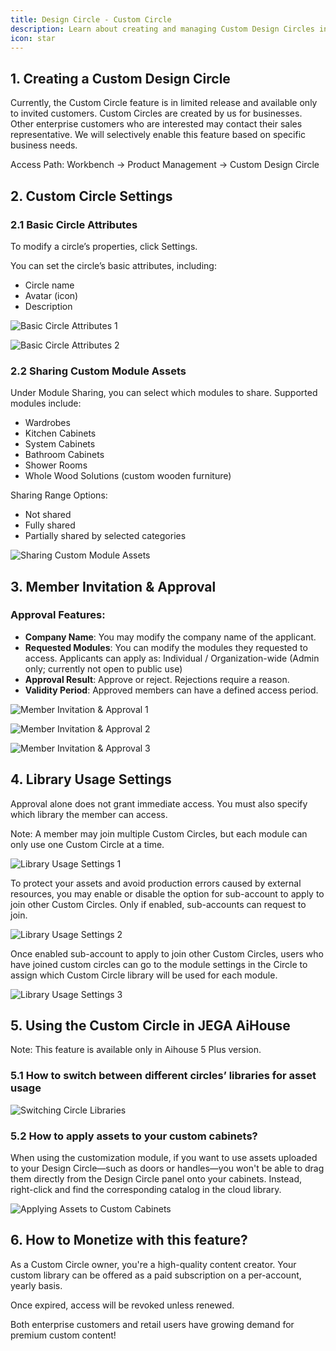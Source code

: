 ```yaml
---
title: Design Circle - Custom Circle
description: Learn about creating and managing Custom Design Circles in AiHouse, including settings, asset sharing, member invitations, and monetization.
icon: star
---
```


## 1. Creating a Custom Design Circle

Currently, the Custom Circle feature is in limited release and available only to invited customers. Custom Circles are created by us for businesses. Other enterprise customers who are interested may contact their sales representative. We will selectively enable this feature based on specific business needs.

Access Path: Workbench → Product Management → Custom Design Circle

## 2. Custom Circle Settings

### 2.1 Basic Circle Attributes

To modify a circle’s properties, click Settings.

You can set the circle’s basic attributes, including:

-   Circle name
-   Avatar (icon)
-   Description

![Basic Circle Attributes 1](https://ai-study1.3vjia.com/aihouse-web/36b5253b-9c30-4815-ad6f-95e8d753aa67.png)

![Basic Circle Attributes 2](https://ai-study1.3vjia.com/aihouse-web/e7d50f17-daa6-421a-94df-3213d17d3349.png)

### 2.2 Sharing Custom Module Assets

Under Module Sharing, you can select which modules to share. Supported modules include:

-   Wardrobes
-   Kitchen Cabinets
-   System Cabinets
-   Bathroom Cabinets
-   Shower Rooms
-   Whole Wood Solutions (custom wooden furniture)

Sharing Range Options:

-   Not shared
-   Fully shared
-   Partially shared by selected categories

![Sharing Custom Module Assets](https://ai-study1.3vjia.com/aihouse-web/309db7bf-c8ec-46da-b919-c7f6ac8d0cfd.png)

## 3. Member Invitation & Approval

### Approval Features:

-   **Company Name**: You may modify the company name of the applicant.
-   **Requested Modules**: You can modify the modules they requested to access. Applicants can apply as: Individual / Organization-wide (Admin only; currently not open to public use)
-   **Approval Result**: Approve or reject. Rejections require a reason.
-   **Validity Period**: Approved members can have a defined access period.

![Member Invitation & Approval 1](https://ai-study1.3vjia.com/aihouse-web/0791a769-77fe-4e04-ab5b-6ef9d0020885.png)

![Member Invitation & Approval 2](https://ai-study1.3vjia.com/aihouse-web/67483a4e-b33a-4fe1-b4e6-80af9e330016.png)

![Member Invitation & Approval 3](https://ai-study1.3vjia.com/aihouse-web/d1993c3c-ce4a-4a13-b59c-8d7b438b031c.png)

## 4. Library Usage Settings

Approval alone does not grant immediate access. You must also specify which library the member can access.

Note: A member may join multiple Custom Circles, but each module can only use one Custom Circle at a time.

![Library Usage Settings 1](https://ai-study1.3vjia.com/aihouse-web/91ef7a4b-3b1c-4f13-9944-99c547b8f365.png)

To protect your assets and avoid production errors caused by external resources, you may enable or disable the option for sub-account to apply to join other Custom Circles. Only if enabled, sub-accounts can request to join.

![Library Usage Settings 2](https://ai-study1.3vjia.com/aihouse-web/53ec454c-44de-48b4-b648-e1a93655030d.png)

Once enabled sub-account to apply to join other Custom Circles, users who have joined custom circles can go to the module settings in the Circle to assign which Custom Circle library will be used for each module.

![Library Usage Settings 3](https://ai-study1.3vjia.com/aihouse-web/ec354c47-d5d6-4818-a3a3-b2e1d91640fa.png)

## 5. Using the Custom Circle in JEGA AiHouse

Note: This feature is available only in Aihouse 5 Plus version.

### 5.1 How to switch between different circles’ libraries for asset usage

![Switching Circle Libraries](https://ai-study1.3vjia.com/aihouse-web/d32f591f-ee66-43a3-9ebc-ca28bc5caa3a.png)

### 5.2 How to apply assets to your custom cabinets?

When using the customization module, if you want to use assets uploaded to your Design Circle—such as doors or handles—you won't be able to drag them directly from the Design Circle panel onto your cabinets. Instead, right-click and find the corresponding catalog in the cloud library.

![Applying Assets to Custom Cabinets](https://ai-study1.3vjia.com/aihouse-web/7e362b9c-983d-4225-8da9-2fb0d03b1650.png)

## 6. How to Monetize with this feature?

As a Custom Circle owner, you're a high-quality content creator. Your custom library can be offered as a paid subscription on a per-account, yearly basis.

Once expired, access will be revoked unless renewed.

Both enterprise customers and retail users have growing demand for premium custom content!
